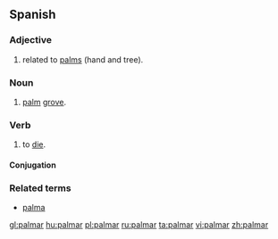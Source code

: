 ==Spanish==

===Adjective===
{{es-adj|pl=palmares}}

# related to [[palm|palms]] (hand and tree).

===Noun===
{{es-noun-m|pl=palmares}}

# [[palm]] [[grove]].

===Verb===
{{infl|es|verb}}

# {{context|colloquial|lang=es}} to [[die]].

====Conjugation====
{{es-conj-ar|palm}}

===Related terms===
*[[palma]]

[[gl:palmar]]
[[hu:palmar]]
[[pl:palmar]]
[[ru:palmar]]
[[ta:palmar]]
[[vi:palmar]]
[[zh:palmar]]